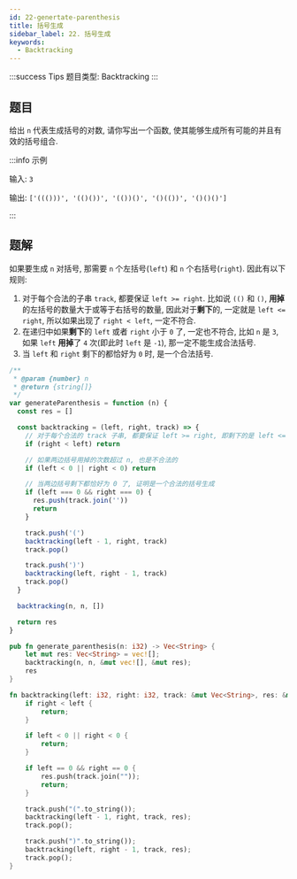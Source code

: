 ```yaml
---
id: 22-genertate-parenthesis
title: 括号生成
sidebar_label: 22. 括号生成
keywords:
  - Backtracking
---
```


:::success Tips
题目类型: Backtracking
:::

## 题目

给出 `n` 代表生成括号的对数, 请你写出一个函数, 使其能够生成所有可能的并且有效的括号组合.

:::info 示例

输入: `3`

输出: `['((()))', '(()())', '(())()', '()(())', '()()()']`

:::

## 题解


如果要生成 `n` 对括号, 那需要 `n` 个左括号(`left`) 和 `n` 个右括号(`right`). 因此有以下规则:

1. 对于每个合法的子串 `track`, 都要保证 `left >= right`. 比如说 `(()` 和 `()`, **用掉**的左括号的数量大于或等于右括号的数量, 因此对于**剩下**的, 一定就是 `left <= right`, 所以如果出现了 `right < left`, 一定不符合.
2. 在递归中如果**剩下**的 `left` 或者 `right` 小于 `0` 了, 一定也不符合, 比如 `n` 是 `3`, 如果 `left` **用掉**了 `4` 次(即此时 `left` 是 `-1`), 那一定不能生成合法括号.
3. 当 `left` 和 `right` 剩下的都恰好为 `0` 时, 是一个合法括号.

<Tabs>
  <TabItem value="JavaScript" label="JavaScript" default>

```ts
/**
 * @param {number} n
 * @return {string[]}
 */
var generateParenthesis = function (n) {
  const res = []

  const backtracking = (left, right, track) => {
    // 对于每个合法的 track 子串, 都要保证 left >= right, 即剩下的是 left <= right, 反之不合法
    if (right < left) return

    // 如果两边括号用掉的次数超过 n, 也是不合法的
    if (left < 0 || right < 0) return

    // 当两边括号剩下都恰好为 0 了, 证明是一个合法的括号生成
    if (left === 0 && right === 0) {
      res.push(track.join(''))
      return
    }

    track.push('(')
    backtracking(left - 1, right, track)
    track.pop()

    track.push(')')
    backtracking(left, right - 1, track)
    track.pop()
  }

  backtracking(n, n, [])

  return res
}
```

</TabItem>
<TabItem value="Rust" label="Rust">

```rust
pub fn generate_parenthesis(n: i32) -> Vec<String> {
    let mut res: Vec<String> = vec![];
    backtracking(n, n, &mut vec![], &mut res);
    res
}

fn backtracking(left: i32, right: i32, track: &mut Vec<String>, res: &mut Vec<String>) {
    if right < left {
        return;
    }

    if left < 0 || right < 0 {
        return;
    }

    if left == 0 && right == 0 {
        res.push(track.join(""));
        return;
    }

    track.push("(".to_string());
    backtracking(left - 1, right, track, res);
    track.pop();

    track.push(")".to_string());
    backtracking(left, right - 1, track, res);
    track.pop();
}
```

</TabItem>
</Tabs>
